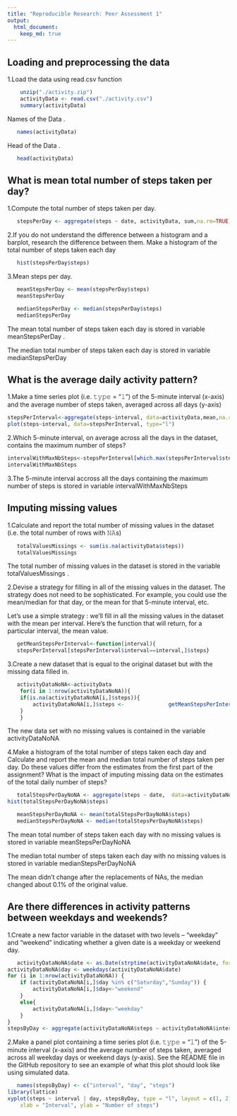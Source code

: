 ```yaml
---
title: "Reproducible Research: Peer Assessment 1"
output: 
  html_document:
    keep_md: true
---
```




## Loading and preprocessing the data
1.Load the data using read.csv function
```r
    unzip("./activity.zip")
    activityData <- read.csv("./activity.csv")
    summary(activityData)
```
Names of the Data .
```r
   names(activityData)
```
Head of the Data .
```r
   head(activityData)
```
## What is mean total number of steps taken per day?
1.Compute the total number of steps taken per day.
```r
   stepsPerDay <- aggregate(steps ~ date, activityData, sum,na.rm=TRUE)
```
2.If you do not understand the difference between a histogram and a barplot, research the difference between them. Make a histogram of the total number of steps taken each day
```r
   hist(stepsPerDay$steps)
```
3.Mean steps per day.
```r
   meanStepsPerDay <- mean(stepsPerDay$steps)
   meanStepsPerDay
```
```r
   medianStepsPerDay <- median(stepsPerDay$steps)
   medianStepsPerDay
```
The mean total number of steps taken each day is stored in variable meanStepsPerDay .

The median total number of steps taken each day is stored in variable medianStepsPerDay


## What is the average daily activity pattern?

1.Make a time series plot (i.e. 𝚝𝚢𝚙𝚎 = “𝚕”) of the 5-minute interval (x-axis) and the average number of steps taken, averaged across all days (y-axis)

```r
stepsPerInterval<-aggregate(steps~interval, data=activityData,mean,na.rm=TRUE)
plot(steps~interval, data=stepsPerInterval, type="l")
```
2.Which 5-minute interval, on average across all the days in the dataset, contains the maximum number of steps?

```r
intervalWithMaxNbSteps<-stepsPerInterval[which.max(stepsPerInterval$steps),]$interval  
intervalWithMaxNbSteps
```
3.The 5-minute interval accross all the days containing the maximum number of steps is stored in variable intervalWithMaxNbSteps



## Imputing missing values
1.Calculate and report the total number of missing values in the dataset (i.e. the total number of rows with 𝙽𝙰s)

```r
   totalValuesMissings <- sum(is.na(activityData$steps))
   totalValuesMissings
```
The total number of missing values in the dataset is stored in the variable totalValuesMissings .

2.Devise a strategy for filling in all of the missing values in the dataset. The strategy does not need to be sophisticated. For example, you could use the mean/median for that day, or the mean for that 5-minute interval, etc.

Let’s use a simple strategy : we’ll fill in all the missing values in the dataset with the mean per interval. Here’s the function that will return, for a particular interval, the mean value.

```r
   getMeanStepsPerInterval<-function(interval){
   stepsPerInterval[stepsPerInterval$interval==interval,]$steps}
```
3.Create a new dataset that is equal to the original dataset but with the missing data filled in.

```r
   activityDataNoNA<-activityData
    for(i in 1:nrow(activityDataNoNA)){
    if(is.na(activityDataNoNA[i,]$steps)){
        activityDataNoNA[i,]$steps <-              getMeanStepsPerInterval(activityDataNoNA[i,]$interval)
    }
    }
```
The new data set with no missing values is contained in the variable activityDataNoNA

4.Make a histogram of the total number of steps taken each day and Calculate and report the mean and median total number of steps taken per day. Do these values differ from the estimates from the first part of the assignment? What is the impact of imputing missing data on the estimates of the total daily number of steps?

```r
   totalStepsPerDayNoNA <- aggregate(steps ~ date,  data=activityDataNoNA, sum)
hist(totalStepsPerDayNoNA$steps)
```

```r
   meanStepsPerDayNoNA <- mean(totalStepsPerDayNoNA$steps)
   medianStepsPerDayNoNA <- median(totalStepsPerDayNoNA$steps)
```
The mean total number of steps taken each day with no missing values is stored in variable meanStepsPerDayNoNA

The median total number of steps taken each day with no missing values is stored in variable medianStepsPerDayNoNA

The mean didn’t change after the replacements of NAs, the median changed about 0.1% of the original value.


## Are there differences in activity patterns between weekdays and weekends?

1.Create a new factor variable in the dataset with two levels – “weekday” and “weekend” indicating whether a given date is a weekday or weekend day.

```r
   activityDataNoNA$date <- as.Date(strptime(activityDataNoNA$date, format="%Y-%m-%d"))
activityDataNoNA$day <- weekdays(activityDataNoNA$date)
for (i in 1:nrow(activityDataNoNA)) {
    if (activityDataNoNA[i,]$day %in% c("Saturday","Sunday")) {
        activityDataNoNA[i,]$day<-"weekend"
    }
    else{
        activityDataNoNA[i,]$day<-"weekday"
    }
}
stepsByDay <- aggregate(activityDataNoNA$steps ~ activityDataNoNA$interval + activityDataNoNA$day, activityDataNoNA, mean)
```

2.Make a panel plot containing a time series plot (i.e. 𝚝𝚢𝚙𝚎 = “𝚕”) of the 5-minute interval (x-axis) and the average number of steps taken, averaged across all weekday days or weekend days (y-axis). See the README file in the GitHub repository to see an example of what this plot should look like using simulated data.

```r
   names(stepsByDay) <- c("interval", "day", "steps")
library(lattice)
xyplot(steps ~ interval | day, stepsByDay, type = "l", layout = c(1, 2), 
    xlab = "Interval", ylab = "Number of steps")
```

